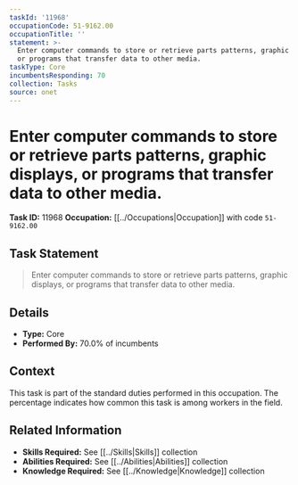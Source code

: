 ```yaml
---
taskId: '11968'
occupationCode: 51-9162.00
occupationTitle: ''
statement: >-
  Enter computer commands to store or retrieve parts patterns, graphic displays,
  or programs that transfer data to other media.
taskType: Core
incumbentsResponding: 70
collection: Tasks
source: onet
---
```

# Enter computer commands to store or retrieve parts patterns, graphic displays, or programs that transfer data to other media.

**Task ID:** 11968
**Occupation:** [[../Occupations|Occupation]] with code `51-9162.00`

## Task Statement

> Enter computer commands to store or retrieve parts patterns, graphic displays, or programs that transfer data to other media.

## Details

- **Type:** Core
- **Performed By:** 70.0% of incumbents

## Context

This task is part of the standard duties performed in this occupation. The percentage indicates how common this task is among workers in the field.

## Related Information

- **Skills Required:** See [[../Skills|Skills]] collection
- **Abilities Required:** See [[../Abilities|Abilities]] collection
- **Knowledge Required:** See [[../Knowledge|Knowledge]] collection
